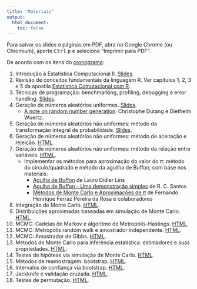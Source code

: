 ```yaml
---
title: "Materiais"
output:
  html_document:
    toc: false
---
```


<div class="alert alert-danger" role="alert">
Para salvar os slides e páginas em PDF, abra no Google Chrome (ou
Chromium), aperte <kbd>Ctrl</kbd> <kbd>p</kbd> e selecione "Imprimir para
PDF".
</div>


De acordo com os itens do [cronograma](aulas.html):

1. Introdução à Estatística Computacional II.
   [Slides](slides/00_intro.html).
2. Revisão de conceitos fundamentais da linguagem R. Ver capítulos 1, 2,
   3 e 5 da apostila [Estatística Comutacional com
   R](http://cursos.leg.ufpr.br/ecr/).
3. Técnicas de programação: benchmarking, profiling, debugging e error
   handling. [Slides](slides/01_tecnicas.html).
4. Geração de números aleatórios uniformes.
   [Slides](slides/02_RNG_uniforme.html).
   - [A note on random number
     generation](http://cran-r.c3sl.ufpr.br/web/packages/randtoolbox/vignettes/fullpres.pdf).
     Christophe Dutang e Diethelm Wuertz.
5. Geração de números aleatórios não uniformes: método da transformação
  integral de probabilidade. [Slides](slides/03_RNG_inversa.html).
6. Geração de números aleatórios não uniformes: método de aceitação e
  rejeição. [HTML](04_RNG_aceitacao.html).
7. Geração de números aleatórios não uniformes: método da relação entre
  variáveis. [HTML](05_RNG_transform.html).
   - Implementar os métodos para aproximação do valor do $\pi$: método do
   círculo/quadrado e método da agullha de Buffon, com base nos
   materiais:
     - [Agulha de Buffon](https://www.cin.ufpe.br/~ldl/buffon.pdf) de
     Lauro Didier Lins
     - [Agulha de Buffon - Uma demonstração
     simples](https://www.e-publicacoes.uerj.br/index.php/cadmat/article/view/11896/9319) de R. C. Santos
     - [Métodos de Monte Carlo e Aproximações de $\pi$](misc/montecarlopi.pdf) de Fernando Henrique Ferraz Pereira da Rosa e colaboradores
8. Integração de Monte Carlo. [HTML](06_MC_intro.html).
9. Distribuições aproximadas baseadas em simulação de Monte Carlo.
  [HTML](07_MC_aprox.html).
11. MCMC: Cadeias de Markov e algoritmo de Metropolis-Hastings.
  [HTML](08_MCMC.html).
11. MCMC: Metropolis random walk e amostrador independente.
[HTML](08_MCMC.html).
12. MCMC: Amostrador de Gibbs. [HTML](08_MCMC.html).
13. Métodos de Monte Carlo para inferência estatística: estimadores e
suas propriedades. [HTML](09_MC_inf_estimacao.html).
14. Testes de hipótese via simulação de Monte Carlo.
    [HTML](09_MC_inf_testes.html).
15. Métodos de reamostragem: bootstrap. [HTML](10_bootstrap.html).
16. Intervalos de confiança via bootstrap. [HTML](10_bootstrap.html).
17. Jackknife e validação cruzada. [HTML](11_jackknife.html).
18. Testes de permutação. [HTML](12_permutacao.html).

<!-- ### Páginas -->

<!-- - [Funções, objetos e classes](objetos-classes.html). -->
<!-- - [Indexação e seleção condicional](indexacao-selecao.html). -->
<!-- - [Programando com dados](programacao.html). -->
<!-- - Geração de números aleatórios não uniformes: [método -->
<!--   de aceitação e rejeição](04_RNG_aceitacao.html). -->
<!-- - Geração de números aleatórios não uniformes: [método -->
<!--  da relação entre variáveis](05_RNG_transform.html). -->
<!-- - [Integração de Monte Carlo](06_MC_intro.html). -->
<!-- - Distribuições aproximadas baseadas em [simulação de -->
<!--   Monte Carlo](07_MC_aprox.html). -->
<!-- - MCMC: [Metropolis random walk e amostrador -->
<!--   independente](08_MCMC-1.html). -->
<!-- - MCMC: [Cadeias de Markov e algoritmo de -->
<!--   Metropolis-Hastings](08_MCMC-2.html). -->
<!-- - Métodos de Monte Carlo para inferência estatística: -->
<!--   [estimação intervalar](09_MC_inf-1.html). -->
<!-- - Métodos de Monte Carlo para inferência estatística: -->
<!--   [estimação pontual](09_MC_inf-2.html). -->
<!-- - Testes de hipótese via [simulação de Monte Carlo](09_MC_inf-3.html). -->
<!-- - Métodos de reamostragem: [bootstrap](10_bootstrap.html). -->

<!-- ### Slides -->

<!-- - Introdução à Estatística Computacional II. -->
<!--   [HTML](slides/00_intro.html). -->
<!-- - Técnicas de programação. [HTML](slides/01_tecnicas.html). -->
<!-- - Geração de números aleatórios uniformes. -->
<!--   [HTML](slides/02_RNG_uniforme.html). -->
<!-- - Geração de números aleatórios não uniformes: método -->
<!--   da transformação integral de probabilidade. -->
<!--   [HTML](slides/03_RNG_inversa.html). -->

<!-- ### Scripts -->

<!-- - Técnicas de programação. [R](slides/01_tecnicas.R). -->
<!-- - MCMC: Metropolis random walk e amostrador independente. -->
<!-- [R](scripts/08_MCMC-1.R). -->

<!-- ## Materiais gerais -->

<!-- - [Estatística computacional com R](http://cursos.leg.ufpr.br/ecr/) -->
<!--   (apostila da disciplina de Estatística Computacional I). -->
<!-- - Materiais da [oferta anterior](http://leg.ufpr.br/~walmes/ensino/EC2/) -->
<!--   (Prof. Walmes). -->
